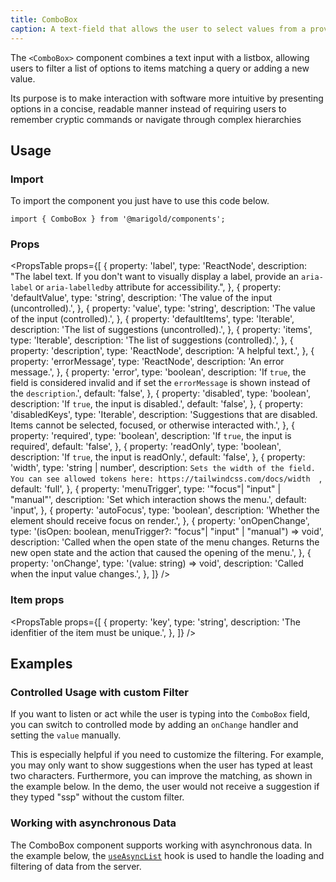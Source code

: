 ```yaml
---
title: ComboBox
caption: A text-field that allows the user to select values from a provided items array.
---
```


The `<ComboBox>` component combines a text input with a listbox, allowing users to filter a list of options to items matching a query or adding a new value.

Its purpose is to make interaction with software more intuitive by presenting options in a concise, readable manner instead of requiring users to remember cryptic commands or navigate through complex hierarchies

## Usage

### Import

To import the component you just have to use this code below.

```tsx
import { ComboBox } from '@marigold/components';
```

### Props

<PropsTable
  props={[
    {
      property: 'label',
      type: 'ReactNode',
      description:
        "The label text. If you don't want to visually display a label, provide an `aria-label` or `aria-labelledby` attribute for accessibility.",
    },
    {
      property: 'defaultValue',
      type: 'string',
      description: 'The value of the input (uncontrolled).',
    },
    {
      property: 'value',
      type: 'string',
      description: 'The value of the input (controlled).',
    },
    {
      property: 'defaultItems',
      type: 'Iterable<object>',
      description: 'The list of suggestions (uncontrolled).',
    },
    {
      property: 'items',
      type: 'Iterable<object>',
      description: 'The list of suggestions (controlled).',
    },
    {
      property: 'description',
      type: 'ReactNode',
      description: 'A helpful text.',
    },
    {
      property: 'errorMessage',
      type: 'ReactNode',
      description: 'An error message.',
    },
    {
      property: 'error',
      type: 'boolean',
      description:
        'If `true`, the field is considered invalid and if set the `errorMessage` is shown instead of the `description`.',
      default: 'false',
    },
    {
      property: 'disabled',
      type: 'boolean',
      description: 'If `true`, the input is disabled.',
      default: 'false',
    },
    {
      property: 'disabledKeys',
      type: 'Iterable<Key>',
      description:
        'Suggestions that are disabled. Items cannot be selected, focused, or otherwise interacted with.',
    },
    {
      property: 'required',
      type: 'boolean',
      description: 'If `true`, the input is required',
      default: 'false',
    },
    {
      property: 'readOnly',
      type: 'boolean',
      description: 'If `true`, the input is readOnly.',
      default: 'false',
    },
    {
      property: 'width',
      type: 'string | number',
      description: `Sets the width of the field. You can see allowed tokens here: https://tailwindcss.com/docs/width  `,
      default: 'full',
    },
    {
      property: 'menuTrigger',
      type: '"focus"| "input" | "manual"',
      description: 'Set which interaction shows the menu.',
      default: 'input',
    },
    {
      property: 'autoFocus',
      type: 'boolean',
      description: 'Whether the element should receive focus on render.',
    },
    {
      property: 'onOpenChange',
      type: '(isOpen: boolean, menuTrigger?: "focus"| "input" | "manual") => void',
      description:
        'Called when the open state of the menu changes. Returns the new open state and the action that caused the opening of the menu.',
    },
    {
      property: 'onChange',
      type: '(value: string) => void',
      description: 'Called when the input value changes.',
    },
  ]}
/>

### Item props

<PropsTable
  props={[
    {
      property: 'key',
      type: 'string',
      description: 'The idenfitier of the item must be unique.',
    },
  ]}
/>

## Examples

### Controlled Usage with custom Filter

If you want to listen or act while the user is typing into the `ComboBox` field, you can switch to controlled mode by adding an `onChange` handler and setting the `value` manually.

This is especially helpful if you need to customize the filtering. For example, you may only want to show suggestions when the user has typed at least two characters. Furthermore, you can improve the matching, as shown in the example below. In the demo, the user would not receive a suggestion if they typed "ssp" without the custom filter.

<ComponentDemo file="./combobox-controlled.demo.tsx" />

### Working with asynchronous Data

The ComboBox component supports working with asynchronous data. In the example below, the [`useAsyncList`](/hooks/useAsyncList) hook is used to handle the loading and filtering of data from the server.

<ComponentDemo file="./combobox-async.demo.tsx" />
